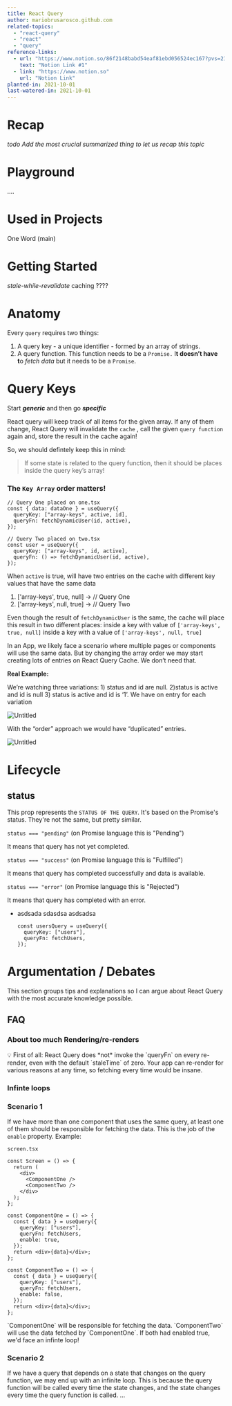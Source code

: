 ```yaml
---
title: React Query
author: mariobrusarosco.github.com
related-topics:
  - "react-query"
  - "react"
  - "query"
reference-links:
  - url: "https://www.notion.so/86f2148babd54eaf81ebd056524ec167?pvs=21"
    text: "Notion Link #1"
  - link: "https://www.notion.so"
    url: "Notion Link"
planted-in: 2021-10-01
last-watered-in: 2021-10-01
---
```


# Recap

_todo Add the most crucial summarized thing to let us recap this topic_

# Playground

….

# Used in Projects

One Word (main)

# Getting Started

*stale-while-revalidate* caching ????

# Anatomy

Every `query` requires two things:

1. A query key - a unique identifier - formed by an array of strings.
2. A query function. This function needs to be a `Promise.` I**t doesn’t have t**o _fetch data_ but it needs to be a `Promise`.

# Query Keys

<Callout>Start **_generic_** and then go **_specific_**</Callout>

React query will keep track of all items for the given array. If any of them change, React Query will invalidate the `cache` , call the given `query function` again and, store the result in the cache again!

So, we should defintely keep this in mind:

> If some state is related to the query function, then it should be places inside the query key’s array!

### The `Key Array` order matters!

```tsx
// Query One placed on one.tsx
const { data: dataOne } = useQuery({
  queryKey: ["array-keys", active, id],
  queryFn: fetchDynamicUser(id, active),
});

// Query Two placed on two.tsx
const user = useQuery({
  queryKey: ["array-keys", id, active],
  queryFn: () => fetchDynamicUser(id, active),
});
```

When `active` is true, will have two entries on the cache with different key values that have the same data

1.  ['array-keys', true, null] → // Query One
2.  ['array-keys', null, true] → // Query Two

Even though the result of `fetchDynamicUser` is the same, the cache will place this result in two different places: inside a key with value of `['array-keys', true, null]` inside a key with a value of `['array-keys', null, true]`

In an App, we likely face a scenario where multiple pages or components will use the same data. But by changing the array order we may start creating lots of entries on React Query Cache. We don’t need that.

**Real Example:**

We’re watching three variations: 1) status and id are null. 2)status is active and id is null 3) status is active and id is ‘1’. We have on entry for each variation

![Untitled](/react-context-01.png)

With the “order” approach we would have “duplicated” entries.

![Untitled](/react-context-01.png)

# Lifecycle

## status
This prop represents the `STATUS OF THE QUERY`. It's based on the Promise's status. They're not the same, but pretty similar.


`status === "pending"` (on Promise language this is "Pending")

It means that query has not yet completed.

`status === "success"` (on Promise language this is "Fulfilled")

It means that query has completed successfully and data is available.

`status === "error"` (on Promise language this is "Rejected")

It means that query has completed with an error.





- asdsada
  sdasdsa
  asdsadsa

  ```tsx
  const usersQuery = useQuery({
    queryKey: ["users"],
    queryFn: fetchUsers,
  });
  ```

# Argumentation / Debates

This section groups tips and explanations so I can argue about React Query with the most accurate knowledge possible.

## FAQ

### About too much Rendering/re-renders

<Callout>
💡 First of all: React Query does *not* invoke the `queryFn` on every re-render, even with the default `staleTime` of zero. Your app can re-render for various reasons at any time, so fetching every time would be insane.

</Callout>

### Infinte loops

### Scenario 1

If we have more than one component that uses the same query, at least one of them should be responsible for fetching the data. This is the job of the `enable` property. Example:

`screen.tsx`

```tsx
const Screen = () => {
  return (
    <div>
      <ComponentOne />
      <ComponentTwo />
    </div>
  );
};

const ComponentOne = () => {
  const { data } = useQuery({
    queryKey: ["users"],
    queryFn: fetchUsers,
    enable: true,
  });
  return <div>{data}</div>;
};

const ComponentTwo = () => {
  const { data } = useQuery({
    queryKey: ["users"],
    queryFn: fetchUsers,
    enable: false,
  });
  return <div>{data}</div>;
};
```

<Callout>
  `ComponentOne` will be responsible for fetching the data. `ComponentTwo` will
  use the data fetched by `ComponentOne`. If both had enabled true, we'd face an
  infinte loop!
</Callout>

### Scenario 2

If we have a query that depends on a state that changes on the query function, we may end up with an infinite loop. This is because the query function will be called every time the state changes, and the state changes every time the query function is called.
...
